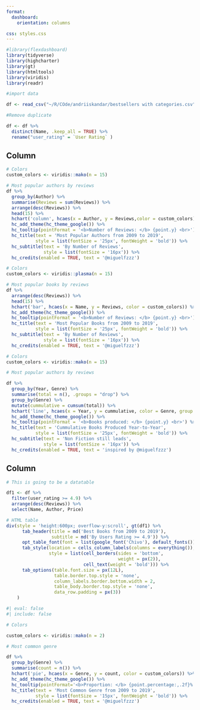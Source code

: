 ```yaml
--- 
format:
  dashboard:
    orientation: columns

css: styles.css
---
```


```r

#library(flexdashboard)
library(tidyverse)
library(highcharter)
library(gt)
library(htmltools)
library(viridis)
library(readr)

```

```r
#import data

df <- read_csv("~/R/COde/andriiskandar/bestsellers with categories.csv", show_col_types = FALSE)

#Remove duplicate

df <- df %>% 
  distinct(Name, .keep_all = TRUE) %>% 
  rename("user_rating" = `User Rating` )

```


## Column {.tabset .tabset-pills-right width=60% .my-left-column}


```r

# Colors
custom_colors <- viridis::mako(n = 15)

# Most popular authors by reviews
df %>% 
  group_by(Author) %>% 
  summarise(Reviews = sum(Reviews)) %>% 
  arrange(desc(Reviews)) %>% 
  head(15) %>% 
  hchart('column', hcaes(x = Author, y = Reviews,color = custom_colors)) %>%
  hc_add_theme(hc_theme_google()) %>% 
  hc_tooltip(pointFormat = '<b>Number of Reviews: </b> {point.y} <br>') %>% 
  hc_title(text = 'Most Popular Authors from 2009 to 2019',
           style = list(fontSize = '25px', fontWeight = 'bold')) %>% 
  hc_subtitle(text = 'By Number of Reviews',
              style = list(fontSize = '16px')) %>% 
  hc_credits(enabled = TRUE, text = '@miguelfzzz')
```

```r

# Colors
custom_colors <- viridis::plasma(n = 15)

# Most popular books by reviews
df %>% 
  arrange(desc(Reviews)) %>% 
  head(15) %>% 
  hchart('bar', hcaes(x = Name, y = Reviews, color = custom_colors)) %>% 
  hc_add_theme(hc_theme_google()) %>% 
  hc_tooltip(pointFormat = '<b>Number of Reviews: </b> {point.y} <br>') %>% 
  hc_title(text = 'Most Popular Books from 2009 to 2019',
           style = list(fontSize = '25px', fontWeight = 'bold')) %>% 
  hc_subtitle(text = 'By Number of Reviews',
              style = list(fontSize = '16px')) %>% 
  hc_credits(enabled = TRUE, text = '@miguelfzzz')

```

```r

# Colors
custom_colors <- viridis::mako(n = 15)

# Most popular authors by reviews

df %>% 
  group_by(Year, Genre) %>% 
  summarise(total = n(), .groups = "drop") %>% 
  group_by(Genre) %>% 
  mutate(cummulative = cumsum(total)) %>% 
  hchart('line', hcaes(x = Year, y = cummulative, color = Genre, group = Genre)) %>%
  hc_add_theme(hc_theme_google()) %>% 
  hc_tooltip(pointFormat = '<b>Books produced: </b> {point.y} <br>') %>% 
  hc_title(text = 'Cummulative Books Produced Year-to-Year',
           style = list(fontSize = '25px', fontWeight = 'bold')) %>% 
  hc_subtitle(text = 'Non Fiction still leads',
              style = list(fontSize = '16px')) %>% 
  hc_credits(enabled = TRUE, text = 'inspired by @miguelfzzz')

```

## Column {width=40%}

```r

# This is going to be a datatable

df1 <- df %>% 
  filter(user_rating >= 4.9) %>% 
  arrange(desc(Reviews)) %>% 
  select(Name, Author, Price)

# HTML table
div(style = 'height:600px; overflow-y:scroll', gt(df1) %>% 
      tab_header(title = md('Best Books from 2009 to 2019'),
                 subtitle = md('By Users Rating >= 4.9')) %>% 
      opt_table_font(font = list(google_font('Chivo'), default_fonts())) %>% 
      tab_style(location = cells_column_labels(columns = everything()),
                style = list(cell_borders(sides = 'bottom', 
                                          weight = px(2)), 
                             cell_text(weight = 'bold'))) %>% 
      tab_options(table.font.size = px(12L),
                  table.border.top.style = 'none',
                  column_labels.border.bottom.width = 2,
                  table_body.border.top.style = 'none',
                  data_row.padding = px(3))
    )
```

```r
#| eval: false
#| include: false

# Colors

custom_colors <- viridis::mako(n = 2)

# Most common genre

df %>%
  group_by(Genre) %>%
  summarise(count = n()) %>%
  hchart('pie', hcaes(x = Genre, y = count, color = custom_colors)) %>%
  hc_add_theme(hc_theme_google()) %>%
  hc_tooltip(pointFormat='<b>Proportion: </b> {point.percentage:,.2f}%') %>%
  hc_title(text = 'Most Common Genre from 2009 to 2019',
           style = list(fontSize = '15px', fontWeight = 'bold')) %>%
  hc_credits(enabled = TRUE, text = '@miguelfzzz')

```
